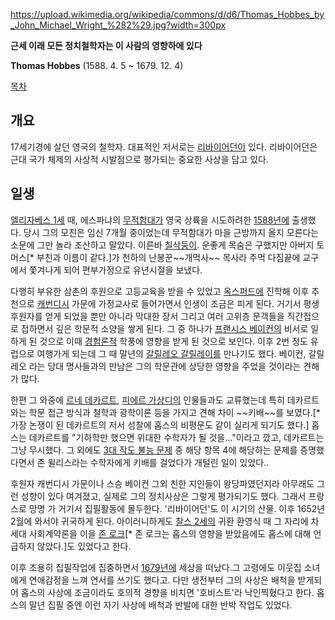 https://upload.wikimedia.org/wikipedia/commons/d/d6/Thomas_Hobbes_by_John_Michael_Wright_%282%29.jpg?width=300px

'''근세 이래 모든 정치철학자는 이 사람의 영향하에 있다'''

'''Thomas Hobbes'''
(1588. 4. 5 ~ 1679. 12. 4)

[[목차]]

== 개요 ==
17세기경에 살던 영국의 철학자. 대표적인 저서로는 [[리바이어던]]이 있다. 리바이어던은 근대 국가 체제의 사상적 시발점으로 평가되는 중요한 사상을 담고 있다.

== 일생 ==
[[엘리자베스 1세]] 때, 에스파냐의 [[무적함대]]가 영국 상륙을 시도하려한 [[1588년]]에 출생했다. 당시 그의 모친은 임신 7개월 중이었는데 무적함대가 마을 근방까지 올지 모른다는 소문에 그만 놀라 조산하고 말았다. 이른바 [[칠삭둥이]]. 운좋게 목숨은 구했지만 아버지 토머스[* 부친과 이름이 같다.]가 천하의 난봉꾼~~개먹사~~ 목사라 주먹 다짐끝에 교구에서 쫓겨나게 되어 편부가정으로 유년시절을 보냈다.

다행히 부유한 삼촌의 후원으로 고등교육을 받을 수 있었고 [[옥스퍼드]]에 진학해 이후 추천으로 [[캐번디시]] 가문에 가정교사로 들어가면서 인생이 조금은 피게 된다. 거기서 평생 후원자를 얻게 되었을 뿐만 아니라 막대한 장서 그리고 여러 고위층 문객들을 직간접으로 접하면서 깊은 학문적 소양을 쌓게 된다. 그 중 하나가 [[프랜시스 베이컨]]의 비서로 일하게 된 것으로 이때 [[경험론]]적 학풍에 영향을 받게 된 것으로 보인다. 이후 2번 정도 유럽으로 여행가게 되는데 그 때 말년의 [[갈릴레오 갈릴레이]]를 만나기도 했다. 베이컨, 갈릴레오 라는 당대 명사들과의 만남은 그의 학문관에 상당한 영향을 주었을 것이라는 견해가 많다.

한편 그 와중에 [[르네 데카르트]], [[피에르 가상디]]의 인물들과도 교류했는데 특히 데카르트와는 학문 접근 방식과 철학과 광학이론 등을 가지고 견해 차이 ~~키배~~를 보였다.[* 가장 논쟁이 된 데카르트의 저서 성찰에 홉스의 비평문도 같이 실리게 되기도 했다.] 홉스는 데카르트를 "기하학만 했으면 위대한 수학자가 될 것을..."이라고 깠고, 데카르트는 그냥 무시했다. 그 외에도 [[3대 작도 불능 문제]] 중 해당 항목 4에 해당하는 문제를 증명했다면서 존 윌리스라는 수학자에게 키배를 걸었다가 개털린 일이 있었다..  

후원자 캐번디시 가문이나 스승 베이컨 그외 친한 지인들이 왕당파였던지라 아무래도 그런 성향이 있다 여겨졌고, 실제로 그의 정치사상은 그렇게 평가되기도 했다. 그래서 프랑스로 망명 가 거기서 집필활동에 몰두한다. '리바이어던'도 이 시기의 산물. 이후 1652년 2월에 와서야 귀국하게 된다. 아이러니하게도 [[찰스 2세]]의 귀환 환영식 때 그 자리에 차세대 사회계약론을 이을 [[존 로크]][* 존 로크는 홉스의 영향을 받았음에도 홉스에 대해 언급하지 않았다.]도 있었다고 한다.

이후 조용히 집필작업에 집중하면서 [[1679년]]에 세상을 떠났다.그 고령에도 이웃집 소녀에게 연애감정을 느껴 연서를 쓰기도 했다고. 다만 생전부터 그의 사상은 배척을 받게되어 홉스의 사상에 조금이라도 호의적 경향을 비치면 '호비스트'라 낙인찍혔다고 한다. 홉스의 말년 집필 중엔 이런 자기 사상에 배척과 반발에 대한 반박 작업도 있었다. 



